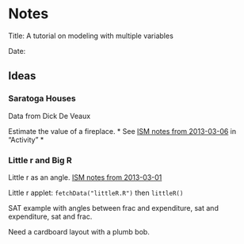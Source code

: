 Notes
====================

Title: A tutorial on modeling with multiple variables

Date: 

## Ideas

### Saratoga Houses

Data from Dick De Veaux

Estimate the value of a fireplace. 
* See [ISM notes from 2013-03-06](http://rpubs.com/dtkaplan/M155-2013-03-06-class) in "Activity"
* 

### Little r and Big R

Little r as an angle. [ISM notes from 2013-03-01](http://rpubs.com/dtkaplan/M155-2013-03-01-class)

Little r applet: `fetchData("littleR.R")` then `littleR()`

SAT example with angles between frac and expenditure, sat and expenditure, sat and frac.

Need a cardboard layout with a plumb bob.